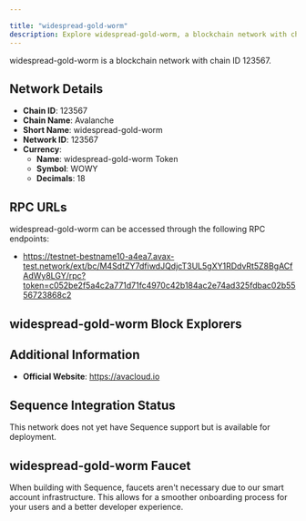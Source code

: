 ```yaml
---

title: "widespread-gold-worm"
description: Explore widespread-gold-worm, a blockchain network with chain ID 123567. Learn about its native currency, widespread-gold-worm Token, and how to interact with the network.
---
```




widespread-gold-worm is a blockchain network with chain ID 123567.

## Network Details

- **Chain ID**: 123567
- **Chain Name**: Avalanche
- **Short Name**: widespread-gold-worm
- **Network ID**: 123567
- **Currency**: 
  - **Name**: widespread-gold-worm Token
  - **Symbol**: WOWY
  - **Decimals**: 18

## RPC URLs

widespread-gold-worm can be accessed through the following RPC endpoints:

- https://testnet-bestname10-a4ea7.avax-test.network/ext/bc/M4SdtZY7dfiwdJQdjcT3UL5gXY1RDdvRt5Z8BgACfAdWy8LGY/rpc?token=c052be2f5a4c2a771d71fc4970c42b184ac2e74ad325fdbac02b5556723868c2

## widespread-gold-worm Block Explorers



## Additional Information

- **Official Website**: https://avacloud.io

## Sequence Integration Status

This network does not yet have Sequence support but is available for deployment.

## widespread-gold-worm Faucet

When building with Sequence, faucets aren't necessary due to our smart account infrastructure. This allows for a smoother onboarding process for your users and a better developer experience.
